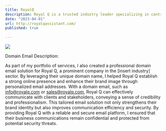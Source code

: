 ```yaml
---
title: RoyalQ
description: Royal Q is a trusted industry leader specializing in contract management solutions. With their expertise and cutting-edge technology, they revolutionize the way businesses handle contracts, bringing precision and efficiency to the process. From contract creation and negotiation to execution and tracking.
date: "2023-04-01"
url: http://royalqassistant.com/
published: true
  
---
```



[![](/royalq.png)](http://royalqassistant.com/)

Domain Email Description:

As part of my portfolio of services, I also created a professional domain email solution for Royal Q, a prominent company in the [insert industry] sector. By leveraging their unique domain name, I helped Royal Q establish a strong online presence and enhance their brand image through personalized email addresses. With a domain email, such as info@royalq.com or sales@royalq.com, Royal Q can effectively communicate with clients and stakeholders, conveying a sense of credibility and professionalism. This tailored email solution not only strengthens their brand identity but also improves communication efficiency and security. By providing Royal Q with a reliable and secure email platform, I ensured that their business communications remain confidential and protected from potential security threats.

